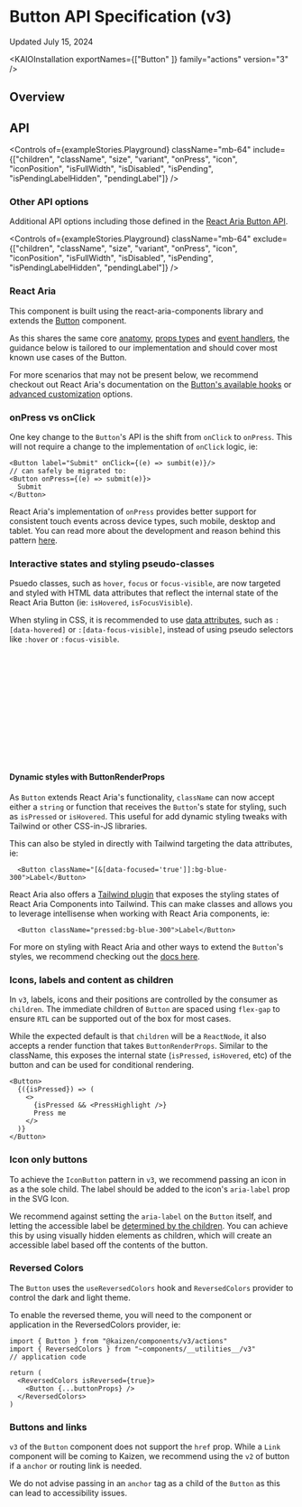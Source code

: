 
<Meta title="Actions/Button/Button (v3)/API Specification" />

  # Button API Specification (v3)


  Updated July 15, 2024

<ResourceLinks
  sourceCode="https://github.com/cultureamp/kaizen-design-system/tree/main/packages/components/src/__actions__/Button/v3"
  figma="https://www.figma.com/design/eZKEE5kXbEMY3lx84oz8iN/%F0%9F%92%9C-Heart-UI-Kit?m=auto&t=a6VcoKBJx6snn0ut-1"
  ariaComponentPage="https://react-spectrum.adobe.com/react-aria/Button.html"
  designGuidelines="/?path=/docs/actions-button-v3-usage-guidelines--docs"
/>

<KAIOInstallation exportNames={["Button" ]} family="actions" version="3" />


## Overview

<Canvas of={exampleStories.Playground} />

## API

<Controls of={exampleStories.Playground} className="mb-64" include={["children", "className",  "size", "variant", "onPress", "icon", "iconPosition", "isFullWidth", "isDisabled", "isPending", "isPendingLabelHidden",  "pendingLabel"]} />

### Other API options
Additional API options including those defined in the [React Aria Button API](https://react-spectrum.adobe.com/react-aria/Button.html#props).

<Controls of={exampleStories.Playground} className="mb-64" exclude={["children", "className",  "size", "variant", "onPress", "icon", "iconPosition", "isFullWidth", "isDisabled", "isPending", "isPendingLabelHidden",  "pendingLabel"]} />

### React Aria

This component is built using the react-aria-components library and extends the [Button](https://react-spectrum.adobe.com/react-aria/Button.html) component.

As this shares the same core [anatomy](https://react-spectrum.adobe.com/react-aria/Button.html#anatomy), [props types](https://react-spectrum.adobe.com/react-aria/Button.html#anatomy) and [event handlers](https://react-spectrum.adobe.com/react-aria/Button.html#events), the guidance below is tailored to our implementation and should cover most known use cases of the Button.

For more scenarios that may not be present below, we recommend checkout out React Aria&apos;s documentation on the [Button's available hooks](https://react-spectrum.adobe.com/react-aria/Button.html#hooks) or [advanced customization](https://react-spectrum.adobe.com/react-aria/Button.html#advanced-customization) options.


### onPress vs onClick

One key change to the `Button`&apos;s API is the shift from `onClick` to `onPress`. This will not require a change to the implementation of `onClick` logic, ie:
```
<Button label="Submit" onClick={(e) => sumbit(e)}/>
// can safely be migrated to:
<Button onPress={(e) => submit(e)}>
  Submit
</Button>
```

React Aria&apos;s implementation of `onPress` provides better support for consistent touch events across device types, such mobile, desktop and tablet. You can read more about the development and reason behind this pattern [here](https://react-spectrum.adobe.com/blog/building-a-button-part-1.html#touch-interactions).


### Interactive states and styling pseudo-classes

Psuedo classes, such as `hover`, `focus` or `focus-visible`, are now targeted and styled with HTML data attributes that reflect the internal state of the React Aria Button (ie: `isHovered`, `isFocusVisible`).

When styling in CSS, it is recommended to use [data attributes](https://react-spectrum.adobe.com/react-aria/Button.html#styling), such as `:[data-hovered]` or `:[data-focus-visible]`, instead of using pseudo selectors like `:hover` or `:focus-visible`.

```css
.button {
  background-color: $color-white;
  &:hover {
    background-color: $color-gray-200;
  }
}
// becomes
.button {
  background-color: $color-white;
  &:[data-hovered] {
    background-color: $color-gray-200;
  }
}
```

#### Dynamic styles with ButtonRenderProps

As `Button` extends React Aria&apos;s functionality, `className` can now accept either a `string` or function that receives the `Button`&apos;s state for styling, such as `isPressed` or `isHovered`. This useful for add dynamic styling tweaks with Tailwind or other CSS-in-JS libraries.


<Canvas of={specStories.RACRenderPropsWithClassName} sourceState="shown" />

This can also be styled in directly with Tailwind targeting the data attributes, ie:

```tsx
  <Button className="[&[data-focused='true']]:bg-blue-300">Label</Button>
```

React Aria also offers a [Tailwind plugin](https://react-spectrum.adobe.com/react-aria/styling.html#plugin) that exposes the styling states of React Aria Components into Tailwind. This can make classes and allows you to leverage intellisense when working with React Aria components, ie:

```tsx
  <Button className="pressed:bg-blue-300">Label</Button>
```


For more on styling with React Aria and other ways to extend the `Button`&apos;s styles, we recommend checking out the [docs here](https://react-spectrum.adobe.com/react-aria/Button.html#styling).


### Icons, labels and content as children

In `v3`, labels, icons and their positions are controlled by the consumer as `children`. The immediate children of `Button` are spaced using `flex-gap` to ensure `RTL` can be supported out of the box for most cases.

<Canvas of={exampleStories.ButtonWithIcon} />


While the expected default is that `children` will be a `ReactNode`, it also accepts a render function that takes `ButtonRenderProps`. Similar to the className, this exposes the internal state (`isPressed`, `isHovered`, etc) of the button and can be used for conditional rendering.

```tsx
<Button>
  {({isPressed}) => (
    <>
      {isPressed && <PressHighlight />}
      Press me
    </>
  )}
</Button>
```


### Icon only buttons

To achieve the `IconButton` pattern in `v3`, we recommend passing an icon in as a the sole child. The label should be added to the icon&apos;s `aria-label` prop in the SVG Icon.

<Canvas of={exampleStories.IconButton} className="mb-32" />

We recommend against setting the `aria-label` on the `Button` itself, and letting the accessible label be [determined by the children](https://cultureamp.atlassian.net/wiki/spaces/PA/pages/3833331831/Accessible+button+and+link+labels). You can achieve this by using visually hidden elements as children, which will create an accessible label based off the contents of the button.


### Reversed Colors

The `Button` uses the `useReversedColors` hook and `ReversedColors` provider to control the dark and light theme.

<Canvas className="bg-purple-600 mb-24" of={exampleStories.ReversedButton} />

To enable the reversed theme, you will need to the component or application in the ReversedColors provider, ie:

```tsx
import { Button } from "@kaizen/components/v3/actions"
import { ReversedColors } from "~components/__utilities__/v3"
// application code

return (
  <ReversedColors isReversed={true}>
    <Button {...buttonProps} />
  </ReversedColors>
)
```


### Buttons and links

`v3` of the `Button` component does not support the `href` prop. While a `Link` component will be coming to Kaizen, we recommend using the `v2` of button if a `anchor` or routing link is needed.

We do not advise passing in an `anchor` tag as a child of the `Button` as this can lead to accessibility issues.

